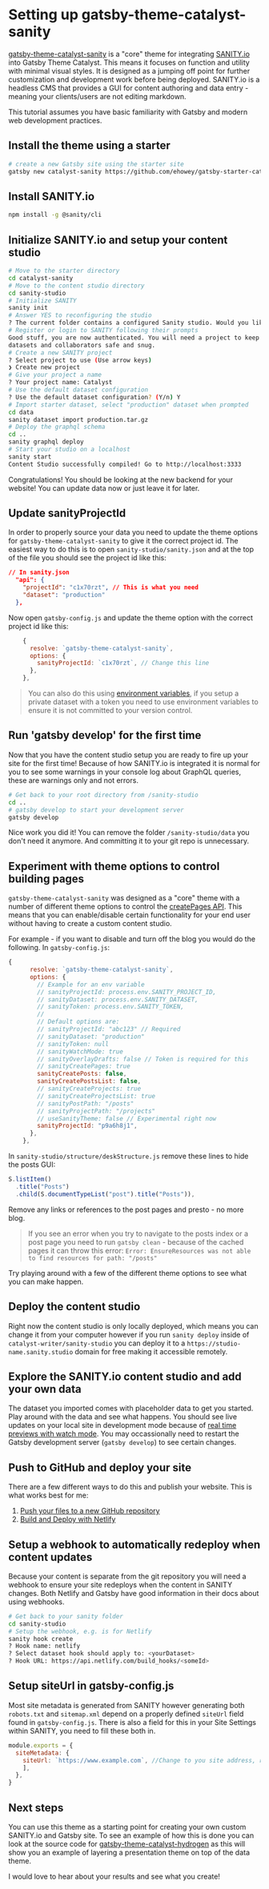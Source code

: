 <SEO
  title="Setting Up gatsby-theme-catalyst-sanity"
  description="A step-by-step tutorial for setting up Gatsby-Theme-Catalyst-Sanity, a core theme for SANITY.io which can be used to build a custom site. Gatsby Theme Catalyst is an opinionated set of integrated themes and starters to accelerate your next Gatsby project."
/>

# Setting up gatsby-theme-catalyst-sanity

[gatsby-theme-catalyst-sanity](/docs/gatsby-theme-catalyst-sanity) is a "core" theme for integrating [SANITY.io](https://www.sanity.io) into Gatsby Theme Catalyst. This means it focuses on function and utility with minimal visual styles. It is designed as a jumping off point for further customization and development work before being deployed. SANITY.io is a headless CMS that provides a GUI for content authoring and data entry - meaning your clients/users are not editing markdown.

This tutorial assumes you have basic familiarity with Gatsby and modern web development practices.

## Install the theme using a starter

```sh
# create a new Gatsby site using the starter site
gatsby new catalyst-sanity https://github.com/ehowey/gatsby-starter-catalyst-sanity
```

## Install SANITY.io

```sh
npm install -g @sanity/cli
```

## Initialize SANITY.io and setup your content studio

```sh
# Move to the starter directory
cd catalyst-sanity
# Move to the content studio directory
cd sanity-studio
# Initialize SANITY
sanity init
# Answer YES to reconfiguring the studio
? The current folder contains a configured Sanity studio. Would you like to reconfigure it? Y
# Register or login to SANITY following their prompts
Good stuff, you are now authenticated. You will need a project to keep your
datasets and collaborators safe and snug.
# Create a new SANITY project
? Select project to use (Use arrow keys)
❯ Create new project
# Give your project a name
? Your project name: Catalyst
# Use the default dataset configuration
? Use the default dataset configuration? (Y/n) Y
# Import starter dataset, select "production" dataset when prompted
cd data
sanity dataset import production.tar.gz
# Deploy the graphql schema
cd ..
sanity graphql deploy
# Start your studio on a localhost
sanity start
Content Studio successfully compiled! Go to http://localhost:3333
```

Congratulations! You should be looking at the new backend for your website! You can update data now or just leave it for later.

## Update sanityProjectId

In order to properly source your data you need to update the theme options for `gatsby-theme-catalyst-sanity` to give it the correct project id. The easiest way to do this is to open `sanity-studio/sanity.json` and at the top of the file you should see the project id like this:

```json
// In sanity.json
  "api": {
    "projectId": "c1x70rzt", // This is what you need
    "dataset": "production"
  },
```

Now open `gatsby-config.js` and update the theme option with the correct project id like this:

```js
    {
      resolve: `gatsby-theme-catalyst-sanity`,
      options: {
        sanityProjectId: `c1x70rzt`, // Change this line
      },
    },
```

> You can also do this using [environment variables](https://www.gatsbyjs.com/docs/environment-variables/), if you setup a private dataset with a token you need to use environment variables to ensure it is not committed to your version control.

## Run 'gatsby develop' for the first time

Now that you have the content studio setup you are ready to fire up your site for the first time! Because of how SANITY.io is integrated it is normal for you to see some warnings in your console log about GraphQL queries, these are warnings only and not errors.

```sh
# Get back to your root directory from /sanity-studio
cd ..
# gatsby develop to start your development server
gatsby develop
```

Nice work you did it! You can remove the folder `/sanity-studio/data` you don't need it anymore. And committing it to your git repo is unnecessary.

## Experiment with theme options to control building pages

`gatsby-theme-catalyst-sanity` was designed as a "core" theme with a number of different theme options to control the [createPages API](https://www.gatsbyjs.com/docs/creating-and-modifying-pages/). This means that you can enable/disable certain functionality for your end user without having to create a custom content studio.

For example - if you want to disable and turn off the blog you would do the following. In `gatsby-config.js`:

```js
{
      resolve: `gatsby-theme-catalyst-sanity`,
      options: {
        // Example for an env variable
        // sanityProjectId: process.env.SANITY_PROJECT_ID,
        // sanityDataset: process.env.SANITY_DATASET,
        // sanityToken: process.env.SANITY_TOKEN,
        //
        // Default options are:
        // sanityProjectId: "abc123" // Required
        // sanityDataset: "production"
        // sanityToken: null
        // sanityWatchMode: true
        // sanityOverlayDrafts: false // Token is required for this
        // sanityCreatePages: true
        sanityCreatePosts: false,
        sanityCreatePostsList: false,
        // sanityCreateProjects: true
        // sanityCreateProjectsList: true
        // sanityPostPath: "/posts"
        // sanityProjectPath: "/projects"
        // useSanityTheme: false // Experimental right now
        sanityProjectId: "p9a6h8j1",
      },
    },
```

In `sanity-studio/structure/deskStructure.js` remove these lines to hide the posts GUI:

```js
S.listItem()
  .title("Posts")
  .child(S.documentTypeList("post").title("Posts")),
```

Remove any links or references to the post pages and presto - no more blog.

> If you see an error when you try to navigate to the posts index or a post page you need to run `gatsby clean` - because of the cached pages it can throw this error: `Error: EnsureResources was not able to find resources for path: "/posts"`

Try playing around with a few of the different theme options to see what you can make happen.

## Deploy the content studio

Right now the content studio is only locally deployed, which means you can change it from your computer however if you run `sanity deploy` inside of `catalyst-writer/sanity-studio` you can deploy it to a `https://studio-name.sanity.studio` domain for free making it accessible remotely.

## Explore the SANITY.io content studio and add your own data

The dataset you imported comes with placeholder data to get you started. Play around with the data and see what happens. You should see live updates on your local site in development mode because of [real time previews with watch mode](https://www.gatsbyjs.com/packages/gatsby-source-sanity/#real-time-content-preview-with-watch-mode). You may occassionally need to restart the Gatsby development server (`gatsby develop`) to see certain changes.

## Push to GitHub and deploy your site

There are a few different ways to do this and publish your website. This is what works best for me:

1. [Push your files to a new GitHub repository](https://help.github.com/en/github/getting-started-with-github/create-a-repo)
1. [Build and Deploy with Netlify](https://www.gatsbyjs.com/docs/how-to/previews-deploys-hosting/deploying-to-netlify/)

## Setup a webhook to automatically redeploy when content updates

Because your content is separate from the git repository you will need a webhook to ensure your site redeploys when the content in SANITY changes. Both Netlify and Gatsby have good information in their docs about using webhooks.

```sh
# Get back to your sanity folder
cd sanity-studio
# Setup the webhook, e.g. is for Netlify
sanity hook create
? Hook name: netlify
? Select dataset hook should apply to: <yourDataset>
? Hook URL: https://api.netlify.com/build_hooks/<someId>
```

## Setup siteUrl in gatsby-config.js

Most site metadata is generated from SANITY however generating both `robots.txt` and `sitemap.xml` depend on a properly defined `siteUrl` field found in `gatsby-config.js`. There is also a field for this in your Site Settings within SANITY, you need to fill these both in.

```js
module.exports = {
  siteMetadata: {
    siteUrl: `https://www.example.com`, //Change to you site address, required for sitemap.xml and robots.txt file among other things
    ],
  },
}
```

## Next steps

You can use this theme as a starting point for creating your own custom SANITY.io and Gatsby site. To see an example of how this is done you can look at the source code for [gatsby-theme-catalyst-hydrogen](/docs/gatsby-theme-catalyst-hydrogen) as this will show you an example of layering a presentation theme on top of the data theme.

I would love to hear about your results and see what you create!
